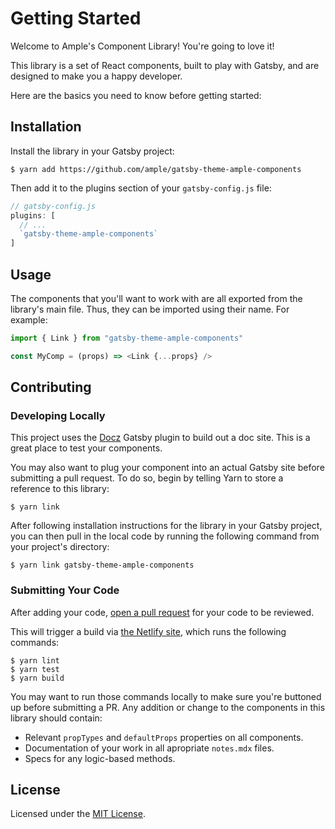 
<Meta title="Getting Started" />

# Getting Started

Welcome to Ample's Component Library! You're going to love it!

This library is a set of React components, built to play with Gatsby, and are designed to make you a happy developer.

Here are the basics you need to know before getting started:

## Installation

Install the library in your Gatsby project:

    $ yarn add https://github.com/ample/gatsby-theme-ample-components

Then add it to the plugins section of your `gatsby-config.js` file:

```js
// gatsby-config.js
plugins: [
  // ...
  `gatsby-theme-ample-components`
]
```

## Usage

The components that you'll want to work with are all exported from the library's main file. Thus, they can be imported using their name. For example:

```js
import { Link } from "gatsby-theme-ample-components"

const MyComp = (props) => <Link {...props} />
```

## Contributing

### Developing Locally

This project uses the [Docz](https://www.docz.site/) Gatsby plugin to build out a doc site. This is a great place to test your components.

You may also want to plug your component into an actual Gatsby site before submitting a pull request. To do so, begin by telling Yarn to store a reference to this library:

    $ yarn link

After following installation instructions for the library in your Gatsby project, you can then pull in the local code by running the following command from your project's directory:

    $ yarn link gatsby-theme-ample-components

### Submitting Your Code

After adding your code, [open a pull request](https://github.com/ample/gatsby-theme-ample-components/compare) for your code to be reviewed.

This will trigger a build via [the Netlify site](https://app.netlify.com/sites/gatsby-theme-ample-components), which runs the following commands:

    $ yarn lint
    $ yarn test
    $ yarn build

You may want to run those commands locally to make sure you're buttoned up before submitting a PR. Any addition or change to the components in this library should contain:

- Relevant `propTypes` and `defaultProps` properties on all components.
- Documentation of your work in all apropriate `notes.mdx` files.
- Specs for any logic-based methods.

## License

Licensed under the [MIT License](https://github.com/ample/gatsby-theme-ample-components/blob/master/LICENSE).
